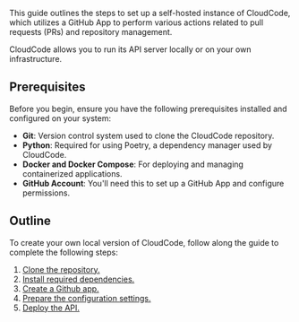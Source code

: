 This guide outlines the steps to set up a self-hosted instance of CloudCode, which utilizes a GitHub App to perform various actions related to pull requests (PRs) and repository management.  

CloudCode allows you to run its API server locally or on your own infrastructure.

## Prerequisites

Before you begin, ensure you have the following prerequisites installed and configured on your system:

- **Git**: Version control system used to clone the CloudCode repository.
- **Python**: Required for using Poetry, a dependency manager used by CloudCode.
- **Docker and Docker Compose**: For deploying and managing containerized applications.
- **GitHub Account**: You'll need this to set up a GitHub App and configure permissions.

## Outline

To create your own local version of CloudCode, follow along the guide to complete the following steps:

1. [Clone the repository.](self_hosting_guide/clone_repository)
2. [Install required dependencies.](self_hosting_guide/install_dependencies)
3. [Create a Github app.](self_hosting_guide/setup_github_app)
4. [Prepare the configuration settings.](self_hosting_guide/prepare_configuration)
5. [Deploy the API.](self_hosting_guide/deploy_api)
